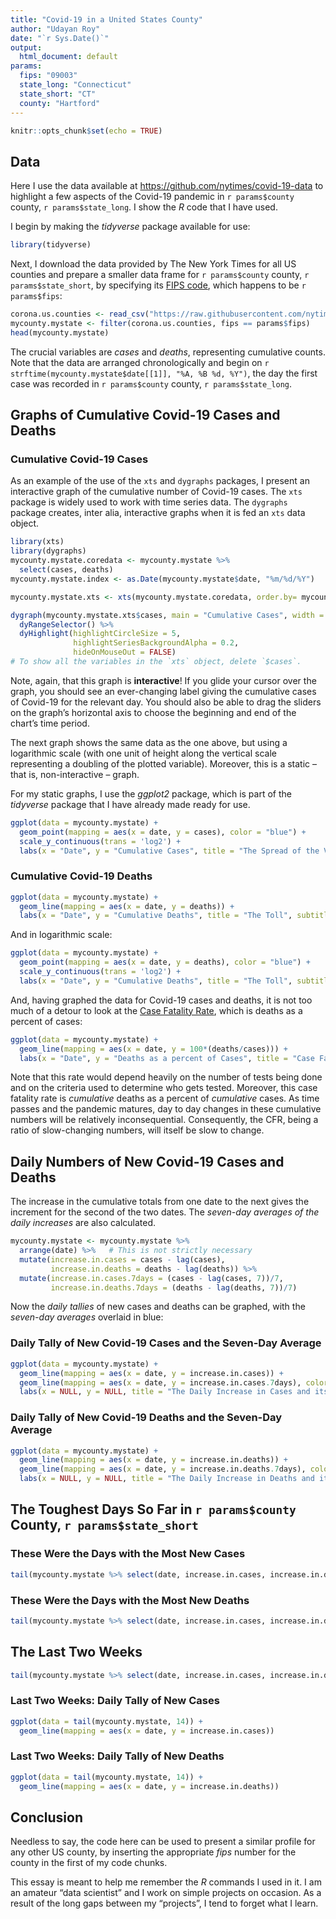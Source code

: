 ---
title: "Covid-19 in a United States County"
author: "Udayan Roy"
date: "`r Sys.Date()`"
output:
  html_document: default
params:
  fips: "09003"
  state_long: "Connecticut"
  state_short: "CT"
  county: "Hartford"
---

```{r setup, include=FALSE}
knitr::opts_chunk$set(echo = TRUE)
```

## Data

Here I use the data available at <https://github.com/nytimes/covid-19-data> to highlight a few aspects of the Covid-19 pandemic in `r params$county` county, `r params$state_long`. I show the *R* code that I have used.

I begin by making the *tidyverse* package available for use:

```{r message=FALSE, warning=FALSE}
library(tidyverse)
```

Next, I download the data provided by The New York Times for all US counties and prepare a smaller data frame for `r params$county` county, `r params$state_short`, by specifying its [FIPS code](https://en.wikipedia.org/wiki/FIPS_county_code), which happens to be `r params$fips`:

```{r message=FALSE, warning=FALSE}
corona.us.counties <- read_csv("https://raw.githubusercontent.com/nytimes/covid-19-data/master/us-counties.csv")
mycounty.mystate <- filter(corona.us.counties, fips == params$fips)
head(mycounty.mystate)
```

The crucial variables are *cases* and *deaths*, representing cumulative counts. Note that the data are arranged chronologically and begin on `r strftime(mycounty.mystate$date[[1]], "%A, %B %d, %Y")`, the day the first case was recorded in `r params$county` county, `r params$state_long`.

## Graphs of Cumulative Covid-19 Cases and Deaths

### Cumulative Covid-19 Cases

As an example of the use of the `xts` and `dygraphs` packages, I present an interactive graph of the cumulative number of Covid-19 cases. The `xts` package is widely used to work with time series data. The `dygraphs` package creates, inter alia, interactive graphs when it is fed an `xts` data object.
```{r message=FALSE, warning=FALSE}
library(xts)
library(dygraphs)
mycounty.mystate.coredata <- mycounty.mystate %>%
  select(cases, deaths) 
mycounty.mystate.index <- as.Date(mycounty.mystate$date, "%m/%d/%Y")

mycounty.mystate.xts <- xts(mycounty.mystate.coredata, order.by= mycounty.mystate.index)

dygraph(mycounty.mystate.xts$cases, main = "Cumulative Cases", width = 500, height = 300) %>%
  dyRangeSelector() %>%
  dyHighlight(highlightCircleSize = 5,
              highlightSeriesBackgroundAlpha = 0.2,
              hideOnMouseOut = FALSE)
# To show all the variables in the `xts` object, delete `$cases`.
```

Note, again, that this graph is __interactive__! If you glide your cursor over the graph, you should see an ever-changing label giving the cumulative cases of Covid-19 for the relevant day. You should also be able to drag the sliders on the graph's horizontal axis to choose the beginning and end of the chart's time period.

The next graph shows the same data as the one above, but using a logarithmic scale (with one unit of height along the vertical scale representing a doubling of the plotted variable). Moreover, this is a static -- that is, non-interactive -- graph. 

For my static graphs, I use the *ggplot2* package, which is part of the *tidyverse* package that I have already made ready for use.

```{r message=FALSE, warning=FALSE}
ggplot(data = mycounty.mystate) +    
  geom_point(mapping = aes(x = date, y = cases), color = "blue") +
  scale_y_continuous(trans = 'log2') +
  labs(x = "Date", y = "Cumulative Cases", title = "The Spread of the Virus", subtitle = "Logarithmic Scale")
```

### Cumulative Covid-19 Deaths

```{r message=FALSE, warning=FALSE}
ggplot(data = mycounty.mystate) +  
  geom_line(mapping = aes(x = date, y = deaths)) +
  labs(x = "Date", y = "Cumulative Deaths", title = "The Toll", subtitle = "Linear Scale")
```

And in logarithmic scale:

```{r message=FALSE, warning=FALSE}
ggplot(data = mycounty.mystate) +    
  geom_point(mapping = aes(x = date, y = deaths), color = "blue") +
  scale_y_continuous(trans = 'log2') +
  labs(x = "Date", y = "Cumulative Deaths", title = "The Toll", subtitle = "Logarithmic Scale")
```

And, having graphed the data for Covid-19 cases and deaths, it is not too much of a detour to look at the [Case Fatality Rate](https://en.wikipedia.org/wiki/Case_fatality_rate), which is deaths as a percent of cases:

```{r message=FALSE, warning=FALSE}
ggplot(data = mycounty.mystate) +  
  geom_line(mapping = aes(x = date, y = 100*(deaths/cases))) +
  labs(x = "Date", y = "Deaths as a percent of Cases", title = "Case Fatality Rate")
```

Note that this rate would depend heavily on the number of tests being done and on the criteria used to determine who gets tested. Moreover, this case fatality rate is _cumulative_ deaths as a percent of _cumulative_ cases. As time passes and the pandemic matures, day to day changes in these cumulative numbers will be relatively inconsequential. Consequently, the CFR, being a ratio of slow-changing numbers, will itself be slow to change.

## Daily Numbers of New Covid-19 Cases and Deaths 

The increase in the cumulative totals from one date to the next gives the increment for the second of the two dates. The *seven-day averages of the daily increases* are also calculated.

```{r message=FALSE, warning=FALSE}
mycounty.mystate <- mycounty.mystate %>%
  arrange(date) %>%   # This is not strictly necessary
  mutate(increase.in.cases = cases - lag(cases), 
         increase.in.deaths = deaths - lag(deaths)) %>%
  mutate(increase.in.cases.7days = (cases - lag(cases, 7))/7,
         increase.in.deaths.7days = (deaths - lag(deaths, 7))/7)
```

Now the *daily tallies* of new cases and deaths can be graphed, with the *seven-day averages* overlaid in blue:

### Daily Tally of New Covid-19 Cases and the Seven-Day Average

```{r message=FALSE, warning=FALSE}
ggplot(data = mycounty.mystate) +  
  geom_line(mapping = aes(x = date, y = increase.in.cases)) +
  geom_line(mapping = aes(x = date, y = increase.in.cases.7days), color = "blue", linetype = 1, size = 1.5) +
  labs(x = NULL, y = NULL, title = "The Daily Increase in Cases and its Seven-Day Average")
```

### Daily Tally of New Covid-19 Deaths and the Seven-Day Average

```{r message=FALSE, warning=FALSE}
ggplot(data = mycounty.mystate) +  
  geom_line(mapping = aes(x = date, y = increase.in.deaths)) +
  geom_line(mapping = aes(x = date, y = increase.in.deaths.7days), color = "blue", linetype = 1, size = 1.5) +
  labs(x = NULL, y = NULL, title = "The Daily Increase in Deaths and its Seven-Day Average")
```


## The Toughest Days So Far in `r params$county` County, `r params$state_short`

### These Were the Days with the Most New Cases

```{r message=FALSE, warning=FALSE}
tail(mycounty.mystate %>% select(date, increase.in.cases, increase.in.deaths) %>% arrange(increase.in.cases) %>% na.omit()) 
```

### These Were the Days with the Most New Deaths

```{r message=FALSE, warning=FALSE}
tail(mycounty.mystate %>% select(date, increase.in.cases, increase.in.deaths) %>% arrange(increase.in.deaths) %>% na.omit())
```

## The Last Two Weeks

```{r message=FALSE, warning=FALSE}
tail(mycounty.mystate %>% select(date, increase.in.cases, increase.in.deaths), 14)
```

### Last Two Weeks: Daily Tally of New Cases

```{r message=FALSE, warning=FALSE}
ggplot(data = tail(mycounty.mystate, 14)) +  
  geom_line(mapping = aes(x = date, y = increase.in.cases))
```

### Last Two Weeks: Daily Tally of New Deaths

```{r message=FALSE, warning=FALSE}
ggplot(data = tail(mycounty.mystate, 14)) +   
  geom_line(mapping = aes(x = date, y = increase.in.deaths))
```

## Conclusion

Needless to say, the code here can be used to present a similar profile for any other US county, by inserting the appropriate *fips* number for the county in the first of my code chunks. 

This essay is meant to help me remember the *R* commands I used in it. I am an amateur "data scientist" and I work on simple projects on occasion. As a result of the long gaps between my "projects", I tend to forget what I learn. 

